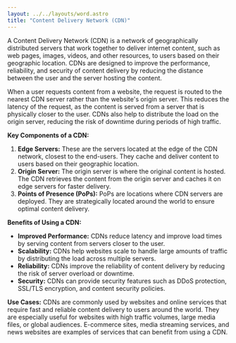 ```yaml
---
layout: ../../layouts/word.astro
title: "Content Delivery Network (CDN)"
---
```

A Content Delivery Network (CDN) is a network of geographically distributed servers that work together to deliver internet content, such as web pages, images, videos, and other resources, to users based on their geographic location. CDNs are designed to improve the performance, reliability, and security of content delivery by reducing the distance between the user and the server hosting the content.

When a user requests content from a website, the request is routed to the nearest CDN server rather than the website's origin server. This reduces the latency of the request, as the content is served from a server that is physically closer to the user. CDNs also help to distribute the load on the origin server, reducing the risk of downtime during periods of high traffic.

**Key Components of a CDN:**
1. **Edge Servers:** These are the servers located at the edge of the CDN network, closest to the end-users. They cache and deliver content to users based on their geographic location.
2. **Origin Server:** The origin server is where the original content is hosted. The CDN retrieves the content from the origin server and caches it on edge servers for faster delivery.
3. **Points of Presence (PoPs):** PoPs are locations where CDN servers are deployed. They are strategically located around the world to ensure optimal content delivery.

**Benefits of Using a CDN:**
- **Improved Performance:** CDNs reduce latency and improve load times by serving content from servers closer to the user.
- **Scalability:** CDNs help websites scale to handle large amounts of traffic by distributing the load across multiple servers.
- **Reliability:** CDNs improve the reliability of content delivery by reducing the risk of server overload or downtime.
- **Security:** CDNs can provide security features such as DDoS protection, SSL/TLS encryption, and content security policies.

**Use Cases:**
CDNs are commonly used by websites and online services that require fast and reliable content delivery to users around the world. They are especially useful for websites with high traffic volumes, large media files, or global audiences. E-commerce sites, media streaming services, and news websites are examples of services that can benefit from using a CDN.